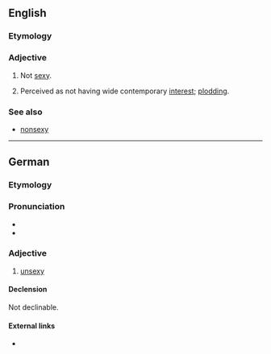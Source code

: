 ==English==

===Etymology===
{{prefix|un|sexy|lang=en}}

===Adjective===
{{en-adj|er}}

# Not [[sexy]].
# {{label|en|of research etc}} Perceived as not having wide contemporary [[interest]]; [[plodding]].

===See also===
*[[nonsexy]]

----

==German==

===Etymology===
{{prefix|un|sexy|lang=de}}

===Pronunciation===
* {{IPA|[ˈʊŋˌzɛksi]|lang=de}}
* {{hyphenation|un|se|xy|lang=de}}

===Adjective===
{{de-adj|-}}

# {{label|de|colloquial}} [[#English|unsexy]]

====Declension====
Not declinable.

====External links====
* {{R:Duden}}